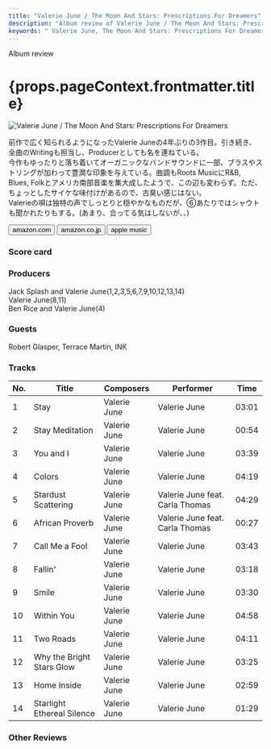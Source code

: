 ```yaml
---
title: "Valerie June / The Moon And Stars: Prescriptions For Dreamers"
description: "Album review of Valerie June / The Moon And Stars: Prescriptions For Dreamers"
keywords: " Valerie June, The Moon And Stars: Prescriptions For Dreamers"
---
```






<p className="largeP">Album review</p>
<h1 className="h1--no--margin">{props.pageContext.frontmatter.title}</h1>

<Row  className="image-card-group">
	<Column colMd={3} colLg={4} noGutterMdLeft="">
       <ImageCard>

![Valerie June / The Moon And Stars: Prescriptions For Dreamers](../../images/cd/valeriejune2L.jpg)

</ImageCard>
	</Column>
	<Column colMd={4} colLg={8} noGutterMdLeft="">
		<p>
			前作で広く知られるようになったValerie Juneの4年ぶりの3作目。引き続き、全曲のWritingも担当し、Producerとしても名を連ねている。
			<br/>今作もゆったりと落ち着いてオーガニックなバンドサウンドに一部、ブラスやストリングが加わって豊潤な印象を与えている。曲調もRoots MusicにR&B, Blues, Folkとアメリカ南部音楽を集大成したようで、この辺も変わらず。ただ、ちょっとしたサイケな味付けがあるので、古臭い感じはない。
			<br/>Valerieの唄は独特の声でしっとりと穏やかなものだが、⑥あたりではシャウトも聞かれたりもする。(あまり、合ってる気はしないが、、)
		</p>
		<div>
		  <Button className="button-right-mergin"  href="https://amzn.to/3ErDreV" renderIcon={ArrowUpRight} size='sm' kind='primary'>
  	    amazon.com
  	  </Button>
  	  <Button className="button-right-mergin"  href="https://amzn.to/32q7lmD" renderIcon={ArrowUpRight} size='sm' kind='secondary'>
  	    amazon.co.jp
  	  </Button>
			<Button className="button-right-mergin"  href="https://apple.co/3equOqp" renderIcon={ArrowUpRight} size='sm' kind='tertiary'>
  	   	apple music
  	  </Button>
			<AdvJS2/>
		</div>
	</Column>
</Row>
<Row >
	<Column colMd={4} colLg={4} noGutterMdLeft="">
		<div>
		  <h3>Score card</h3>
			<SliderJS1 value="5" />
		  <SliderJS2 value="4" />
			<SliderJS3 value="2" />
		  <SliderJS4 value="8" />
		</div>
	</Column>
	<Column colMd={8} colLg={8} noGutterMdLeft="">
		<div>
			<h3>Producers</h3>
			<p>
				Jack Splash and Valerie June(1,2,3,5,6,7,9,10,12,13,14)
				<br/>Valerie June(8,11)
				<br/>Ben Rice and Valerie June(4)
			</p>
			<h3>Guests</h3>
			<p>
				Robert Glasper, Terrace Martin, INK
			</p>
		</div>
	</Column>
</Row>

<h3>Tracks</h3>

| No. | Title                      | Composers    | Performer                       | Time  |
| --- | -------------------------- | ------------ | ------------------------------- | ----- |
| 1   | Stay                       | Valerie June | Valerie June                    | 03:01 |
| 2   | Stay Meditation            | Valerie June | Valerie June                    | 00:54 |
| 3   | You and I                  | Valerie June | Valerie June                    | 03:39 |
| 4   | Colors                     | Valerie June | Valerie June                    | 04:19 |
| 5   | Stardust Scattering        | Valerie June | Valerie June feat. Carla Thomas | 04:29 |
| 6   | African Proverb            | Valerie June | Valerie June feat. Carla Thomas | 00:27 |
| 7   | Call Me a Fool             | Valerie June | Valerie June                    | 03:43 |
| 8   | Fallin'                    | Valerie June | Valerie June                    | 03:18 |
| 9   | Smile                      | Valerie June | Valerie June                    | 03:30 |
| 10  | Within You                 | Valerie June | Valerie June                    | 04:58 |
| 11  | Two Roads                  | Valerie June | Valerie June                    | 04:11 |
| 12  | Why the Bright Stars Glow  | Valerie June | Valerie June                    | 03:25 |
| 13  | Home Inside                | Valerie June | Valerie June                    | 02:59 |
| 14  | Starlight Ethereal Silence | Valerie June | Valerie June                    | 01:29 |

<h3>Other Reviews</h3>

<Row>
  <Column colMd={3} colLg={3} noGutterMdLeft>
    <Review1 />
  </Column>
</Row>

<AdvJS3 />
